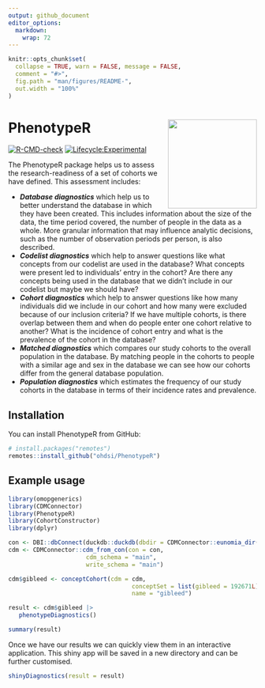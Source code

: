 ```yaml
---
output: github_document
editor_options: 
  markdown: 
    wrap: 72
---
```


<!-- README.md is generated from README.Rmd. Please edit that file -->

```r
knitr::opts_chunk$set(
  collapse = TRUE, warn = FALSE, message = FALSE,
  comment = "#>",
  fig.path = "man/figures/README-",
  out.width = "100%"
)
```

# PhenotypeR <img src="man/figures/logo.png" align="right" height="180"/>

<!-- badges: start -->

[![R-CMD-check](https://github.com/ohdsi/PhenotypeR/actions/workflows/R-CMD-check.yaml/badge.svg)](https://github.com/ohdsi/PhenotypeR/actions/workflows/R-CMD-check.yaml)
[![Lifecycle:Experimental](https://img.shields.io/badge/Lifecycle-Experimental-339999)](https://lifecycle.r-lib.org/articles/stages.html#experimental)

<!-- badges: end -->

The PhenotypeR package helps us to assess the research-readiness of a set of cohorts we have defined. This assessment includes:  

- ___Database diagnostics___ which help us to better understand the database in which they have been created. This includes information about the size of the data, the time period covered, the number of people in the data as a whole. More granular information that may influence analytic decisions, such as the number of observation periods per person, is also described.  
- ___Codelist diagnostics___ which help to answer questions like what concepts from our codelist are used in the database? What concepts were present led to individuals' entry in the cohort? Are there any concepts being used in the database that we didn't include in our codelist but maybe we should have?  
- ___Cohort diagnostics___ which help to answer questions like how many individuals did we include in our cohort and how many were excluded because of our inclusion criteria? If we have multiple cohorts, is there overlap between them and when do people enter one cohort relative to another? What is the incidence of cohort entry and what is the prevalence of the cohort in the database?  
- ___Matched diagnostics___ which compares our study cohorts to the overall population in the database. By matching people in the cohorts to people with a similar age and sex in the database we can see how our cohorts differ from the general database population.  
- ___Population diagnostics___ which estimates the frequency of our study cohorts in the database in terms of their incidence rates and prevalence.

## Installation

You can install PhenotypeR from GitHub:

```r
# install.packages("remotes")
remotes::install_github("ohdsi/PhenotypeR")
```

## Example usage

```r
library(omopgenerics)
library(CDMConnector)
library(PhenotypeR)
library(CohortConstructor)
library(dplyr)

con <- DBI::dbConnect(duckdb::duckdb(dbdir = CDMConnector::eunomia_dir()))
cdm <- CDMConnector::cdm_from_con(con = con,
                      cdm_schema = "main",
                      write_schema = "main")

cdm$gibleed <- conceptCohort(cdm = cdm,
                                   conceptSet = list(gibleed = 192671L),
                                   name = "gibleed")

result <- cdm$gibleed |>
   phenotypeDiagnostics()
```

```r
summary(result)
```

Once we have our results we can quickly view them in an interactive application. This shiny app will be saved in a new directory and can be further customised.
```r
shinyDiagnostics(result = result)
```
